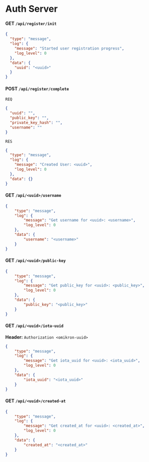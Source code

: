 # Auth Server

#### GET `/api/register/init`
```json
{
  "type": "message",
  "log": {
    "message": "Started user registration progress",
    "log_level": 0
  },
  "data": {
    "uuid": "<uuid>"
  }
}
```



#### POST `/api/register/complete`
`REQ`
```json
{
  "uuid": "",
  "public_key": "",
  "private_key_hash": "",
  "username": ""
}
```
`RES`
```json
{
  "type": "message",
  "log": {
    "message": "Created User: <uuid>",
    "log_level": 0
  },
  "data": {}
}
```



#### GET `/api/<uuid>/username`
```json
{
    "type": "message",
    "log": {
        "message": "Get username for <uuid>: <username>",
        "log_level": 0
    },
    "data": {
        "username": "<username>"
    }
}
```



#### GET `/api/<uuid>/public-key`
```json
{
    "type": "message",
    "log": {
        "message": "Get public_key for <uuid>: <public_key>",
        "log_level": 0
    },
    "data": {
        "public_key": "<public_key>"
    }
}
```



#### GET `/api/<uuid>/iota-uuid`
**Header:** `Authorization <omikron-uuid>`
```json
{
    "type": "message",
    "log": {
        "message": "Get iota_uuid for <uuid>: <iota_uuid>",
        "log_level": 0
    },
    "data": {
        "iota_uuid": "<iota_uuid>"
    }
}
```



#### GET `/api/<uuid>/created-at`
```json
{
    "type": "message",
    "log": {
        "message": "Get created_at for <uuid>: <created_at>",
        "log_level": 0
    },
    "data": {
        "created_at": "<created_at>"
    }
}
```

